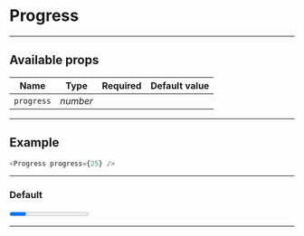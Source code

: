 
<Meta
  title="Design system/Patterns/Atoms/Progress"
  component={Progress}
/>

# Progress

---

## Available props

| Name       | Type     | Required    | Default value |
|------------|----------|-------------|---------------|
| `progress` | *number* | <Required/> |               |

---

## Example

```javascript
<Progress progress={25} />
```

---

### Default

<Canvas>
  <Story name="default">
    <Progress progress={25}/>
  </Story>
</Canvas>

___
